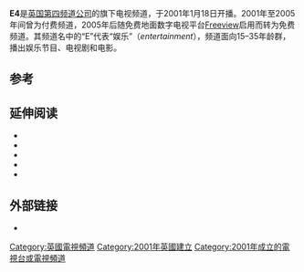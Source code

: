 {{request translation|en|page=E4 (channel)|date=2012年2月}}
{{Infobox TV channel
| name            = E4
| logofile        = File:E4 logo 2018.png
| logosize        = 130px
| logocaption     = 
| launch          = 2001年1月18日
| owner           = [[英国第四频道公司|英国第四频道公司]]
| country         = [[英国|英国]]
| 播出地区          = [[英國|英國]]、[[愛爾蘭|愛爾蘭]]
| 画面格式          = [[1080i|1080i]][[高畫質電視|高畫質電視]]<br />{{small|[[16:9|16:9]] [[576i|576i]][[標準畫質電視|標準畫質電視]]}}
| timeshift names = E4 +1
| 姊妹频道      = [[第四台_(英國)|Channel 4]]、[[威爾斯第四台|S4C]]、[[More4|More4]]、[[Film4|Film4]]、[[4seven|4seven]]
| web             = {{url|www.channel4.com/e4}}
| 数字电视供应商01  = 英国地面数字电视
| 数字电视频道数01  = 28频道<br>29频道（1小时延时版）
| 卫星电视供应商01  = Freesat
| 卫星电视频道数01  = 122频道<br>123频道（1小时延时版）
| 卫星电视供应商02  = {{GBR}}[[英国天空广播|天空卫视]]
| 卫星电视频道数02  = '''高清'''：135频道<br>'''标清'''：<br>830/135频道<br>235频道（1小时延时版）
| 卫星电视供应商03  = {{IRL}}[[英国天空广播|天空卫视]]
| 卫星电视频道数03  = '''高清'''：345频道<br>'''标清'''：<br>112频道<br>236频道（1小时延时版）
| 有线电视供应商01  = {{GBR}}[[维珍集团|维珍有线]]
| 有线电视频道数01  = 106/146频道（高清）<br>146频道（1小时延时版）
| 有线电视供应商02  = {{IRL}}[[维珍集团|维珍有线]]
| 有线电视频道数02  = 112/162频道（高清）<br>113/512频道（1小时延时版）
}}

'''E4'''是[[英国第四频道公司|英国第四频道公司]]的旗下电视频道，于2001年1月18日开播。2001年至2005年间曾为付费频道，2005年后随免费地面数字电视平台[[Freeview|Freeview]]启用而转为免费频道。其频道名中的“E”代表“娱乐”（''entertainment''），频道面向15–35年龄群，播出娱乐节目、电视剧和电影。

==参考==
{{Reflist|2}}

==延伸阅读==
* {{cite web |year=2001 |publisher=Off the Telly |work= |author=Graham Kibble-White |title=Friday Night Every Night |url=http://offthetelly.co.uk/?page_id=1844 |deadurl=yes |archiveurl=https://web.archive.org/web/20110723080635/http://offthetelly.co.uk/?page_id=1844 |archivedate=2011-07-23 |accessdate=2012-02-12 }}
* {{cite web |year=2001 |publisher=Off the Telly |work= |author=Ian Jones |title=Countdown to E4 |url=http://offthetelly.co.uk/?page_id=1857 |deadurl=yes |archiveurl=https://web.archive.org/web/20110723080733/http://offthetelly.co.uk/?page_id=1857 |archivedate=2011-07-23 |accessdate=2012-02-12 }}
* {{cite web |year=2001 |publisher=Off the Telly |work= |author=Ian Jones, Jack Kibble-White, and Graham Kibble-White |title=The ABC of E4 |url=http://offthetelly.co.uk/?page_id=1859 |deadurl=yes |archiveurl=https://web.archive.org/web/20110723080755/http://offthetelly.co.uk/?page_id=1859 |archivedate=2011-07-23 |accessdate=2012-02-12 }}
* {{cite web |year=2002 |publisher=Off the Telly |work= |author=Ian Jones and Graham Kibble-White |title=Big Thursday |url=http://offthetelly.co.uk/?page_id=1864 |deadurl=yes |archiveurl=https://web.archive.org/web/20110723080837/http://offthetelly.co.uk/?page_id=1864 |archivedate=2011-07-23 |accessdate=2012-02-12 }}
* {{cite news |first=Ian |last=Burrell |title=Is this a magic formula to attract young people back to television? |url=http://www.independent.co.uk/news/media/tv-radio/is-this-a-magic-formula-to-attract-young-people-back-to-television-1835376.html |work=The Independent |date=7 December 2009 |accessdate=7 December 2009 |archive-date=2012-05-24 |archive-url=https://web.archive.org/web/20120524070209/http://www.independent.co.uk/news/media/tv-radio/is-this-a-magic-formula-to-attract-young-people-back-to-television-1835376.html |dead-url=no }}

==外部链接==
* {{official|www.channel4.com/e4}}

{{Channel 4}}

{{DEFAULTSORT:E4 (Channel)}}
[[Category:英國電視頻道|Category:英國電視頻道]]
[[Category:2001年英國建立|Category:2001年英國建立]]
[[Category:2001年成立的電視台或電視頻道|Category:2001年成立的電視台或電視頻道]]